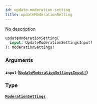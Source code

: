 ```yaml
---
id: update-moderation-setting
title: updateModerationSetting
---
```


No description

```graphql
updateModerationSetting(
  input: UpdateModerationSettingsInput!
): ModerationSettings!

```

### Arguments

#### `input` ([`UpdateModerationSettingsInput!`](/docs/graphql/inputs/update-moderation-settings-input))

### Type

#### [`ModerationSettings`](/docs/graphql/objects/moderation-settings)
